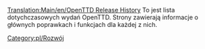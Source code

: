 [[Translation:Main/en/OpenTTD Release History]]
To jest lista dotychczasowych wydań OpenTTD. Strony zawierają informacje o głównych poprawkach i funkcjach dla każdej z nich.

<!--[[Category:en/Development]]-->[[Category:pl/Rozwój]]